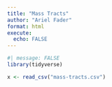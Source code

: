 ```yaml
---
title: "Mass Tracts"
author: "Ariel Fader"
format: html
execute:
  echo: FALSE
---
```


```r
#| message: FALSE
library(tidyverse)
```

```r
x <- read_csv("mass-tracts.csv")
```

